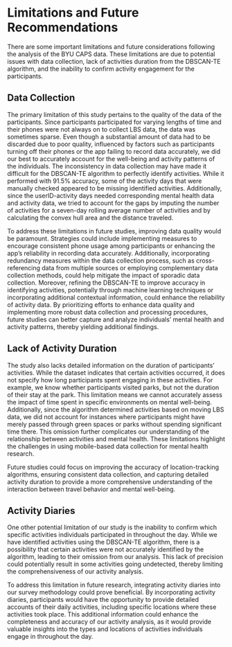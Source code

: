 # Limitations and Future Recommendations

There are some important limitations and future considerations following the analysis of the BYU CAPS data. These limitations are due to potential issues with data collection, lack of activities duration from the DBSCAN-TE algorithm, and the inability to confirm activity engagement for the participants.

## Data Collection

The primary limitation of this study pertains to the quality of the data of the participants. Since participants participated for varying lengths of time and their phones were not always on to collect LBS data, the data was sometimes sparse. Even though a substantial amount of data had to be discarded due to poor quality, influenced by factors such as participants turning off their phones or the app failing to record data accurately, we did our best to accurately account for the well-being and activity patterns of the individuals. The inconsistency in data collection may have made it difficult for the DBSCAN-TE algorithm to perfectly identify activities. While it performed with 91.5% accuracy, some of the activity days that were manually checked appeared to be missing identified activities. Additionally, since the userID-activity days needed corresponding mental health data and activity data, we tried to account for the gaps by imputing the number of activities for a seven-day rolling average number of activities and by calculating the convex hull area and the distance traveled.

To address these limitations in future studies, improving data quality would be paramount. Strategies could include implementing measures to encourage consistent phone usage among participants or enhancing the app's reliability in recording data accurately. Additionally, incorporating redundancy measures within the data collection process, such as cross-referencing data from multiple sources or employing complementary data collection methods, could help mitigate the impact of sporadic data collection. Moreover, refining the DBSCAN-TE to improve accuracy in identifying activities, potentially through machine learning techniques or incorporating additional contextual information, could enhance the reliability of activity data. By prioritizing efforts to enhance data quality and implementing more robust data collection and processing procedures, future studies can better capture and analyze individuals' mental health and activity patterns, thereby yielding additional findings.

## Lack of Activity Duration

The study also lacks detailed information on the duration of participants' activities. While the dataset indicates that certain activities occurred, it does not specify how long participants spent engaging in these activities. For example, we know whether participants visited parks, but not the duration of their stay at the park. This limitation means we cannot accurately assess the impact of time spent in specific environments on mental well-being. Additionally, since the algorithm determined activities based on moving LBS data, we did not account for instances where participants might have merely passed through green spaces or parks without spending significant time there. This omission further complicates our understanding of the relationship between activities and mental health. These limitations highlight the challenges in using mobile-based data collection for mental health research.

Future studies could focus on improving the accuracy of location-tracking algorithms, ensuring consistent data collection, and capturing detailed activity duration to provide a more comprehensive understanding of the interaction between travel behavior and mental well-being.

## Activity Diaries

One other potential limitation of our study is the inability to confirm which specific activities individuals participated in throughout the day. While we have identified activities using the DBSCAN-TE algorithm, there is a possibility that certain activities were not accurately identified by the algorithm, leading to their omission from our analysis. This lack of precision could potentially result in some activities going undetected, thereby limiting the comprehensiveness of our activity analysis.

To address this limitation in future research, integrating activity diaries into our survey methodology could prove beneficial. By incorporating activity diaries, participants would have the opportunity to provide detailed accounts of their daily activities, including specific locations where these activities took place. This additional information could enhance the completeness and accuracy of our activity analysis, as it would provide valuable insights into the types and locations of activities individuals engage in throughout the day.
